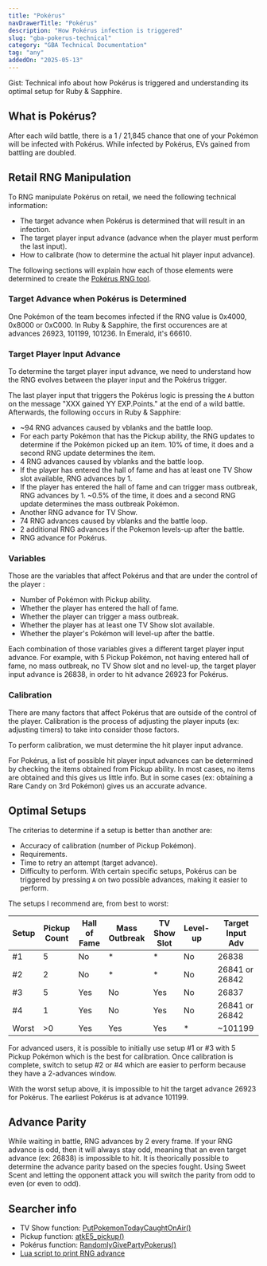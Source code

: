 ```yaml
---
title: "Pokérus"
navDrawerTitle: "Pokérus"
description: "How Pokérus infection is triggered"
slug: "gba-pokerus-technical"
category: "GBA Technical Documentation"
tag: "any"
addedOn: "2025-05-13"
---
```


<Gist>
  Gist: Technical info about how Pokérus is triggered and understanding its
  optimal setup for Ruby & Sapphire.
</Gist>

## What is Pokérus?

After each wild battle, there is a 1 / 21,845 chance that one of your Pokémon will be infected with Pokérus. While infected by Pokérus, EVs gained from battling are doubled.

## Retail RNG Manipulation

To RNG manipulate Pokérus on retail, we need the following technical information:

- The target advance when Pokérus is determined that will result in an infection.
- The target player input advance (advance when the player must perform the last input).
- How to calibrate (how to determine the actual hit player input advance).

The following sections will explain how each of those elements were determined to create the [Pokérus RNG tool](/rs-pokerus-retail).

### Target Advance when Pokérus is Determined

One Pokémon of the team becomes infected if the RNG value is 0x4000, 0x8000 or 0xC000. In Ruby & Sapphire, the first occurences are at advances 26923, 101199, 101236. In Emerald, it's 66610.

### Target Player Input Advance

To determine the target player input advance, we need to understand how the RNG evolves between the player input and the Pokérus trigger.

The last player input that triggers the Pokérus logic is pressing the `A` button on the message "XXX gained YY EXP.Points." at the end of a wild battle. Afterwards, the following occurs in Ruby & Sapphire:

- ~94 RNG advances caused by vblanks and the battle loop.
- For each party Pokémon that has the Pickup ability, the RNG updates to determine if the Pokémon picked up an item. 10% of time, it does and a second RNG update determines the item.
- 4 RNG advances caused by vblanks and the battle loop.
- If the player has entered the hall of fame and has at least one TV Show slot available, RNG advances by 1.
- If the player has entered the hall of fame and can trigger mass outbreak, RNG advances by 1. ~0.5% of the time, it does and a second RNG update determines the mass outbreak Pokémon.
- Another RNG advance for TV Show.
- 74 RNG advances caused by vblanks and the battle loop.
- 2 additional RNG advances if the Pokemon levels-up after the battle.
- RNG advance for Pokérus.

### Variables

Those are the variables that affect Pokérus and that are under the control of the player :

- Number of Pokémon with Pickup ability.
- Whether the player has entered the hall of fame.
- Whether the player can trigger a mass outbreak.
- Whether the player has at least one TV Show slot available.
- Whether the player's Pokémon will level-up after the battle.

Each combination of those variables gives a different target player input advance. For example, with 5 Pickup Pokémon, not having entered hall of fame, no mass outbreak, no TV Show slot and no level-up, the target player input advance is 26838, in order to hit advance 26923 for Pokérus.

### Calibration

There are many factors that affect Pokérus that are outside of the control of the player. Calibration is the process of adjusting the player inputs (ex: adjusting timers) to take into consider those factors.

To perform calibration, we must determine the hit player input advance.

For Pokérus, a list of possible hit player input advances can be determined by checking the items obtained from Pickup ability. In most cases, no items are obtained and this gives us little info. But in some cases (ex: obtaining a Rare Candy on 3rd Pokémon) gives us an accurate advance.

## Optimal Setups

The criterias to determine if a setup is better than another are:

- Accuracy of calibration (number of Pickup Pokémon).
- Requirements.
- Time to retry an attempt (target advance).
- Difficulty to perform. With certain specific setups, Pokérus can be triggered by pressing `A` on two possible advances, making it easier to perform.

The setups I recommend are, from best to worst:

| Setup | Pickup Count | Hall of Fame | Mass Outbreak | TV Show Slot | Level-up | Target Input Adv |
| ----- | ------------ | ------------ | ------------- | ------------ | -------- | ---------------- |
| #1    | 5            | No           | \*            | \*           | No       | 26838            |
| #2    | 2            | No           | \*            | \*           | No       | 26841 or 26842   |
| #3    | 5            | Yes          | No            | Yes          | No       | 26837            |
| #4    | 1            | Yes          | No            | Yes          | No       | 26841 or 26842   |
| Worst | >0           | Yes          | Yes           | Yes          | \*       | ~101199          |

For advanced users, it is possible to initially use setup #1 or #3 with 5 Pickup Pokémon which is the best for calibration. Once calibration is complete, switch to setup #2 or #4 which are easier to perform because they have a 2-advances window.

With the worst setup above, it is impossible to hit the target advance 26923 for Pokérus. The earliest Pokérus is at advance 101199.

## Advance Parity

While waiting in battle, RNG advances by 2 every frame. If your RNG advance is odd, then it will always stay odd, meaning that an even target advance (ex: 26838) is impossible to hit.
It is theorically possible to determine the advance parity based on the species fought. Using Sweet Scent and letting the opponent attack you will switch the parity from odd to even (or even to odd).

## Searcher info

- TV Show function: [PutPokemonTodayCaughtOnAir()](https://github.com/pret/pokeruby/blob/master/src/tv.c#L797)
- Pickup function: [atkE5_pickup()](https://github.com/pret/pokeruby/blob/master/src/battle_script_commands.c#L9200)
- Pokérus function: [RandomlyGivePartyPokerus()](https://github.com/pret/pokeruby/blob/master/src/pokemon_3.c#L817)
- [Lua script to print RNG advance](https://github.com/RainingChain/pk_emu_scripts/blob/main/Gen3/log_rng_advances.lua)
